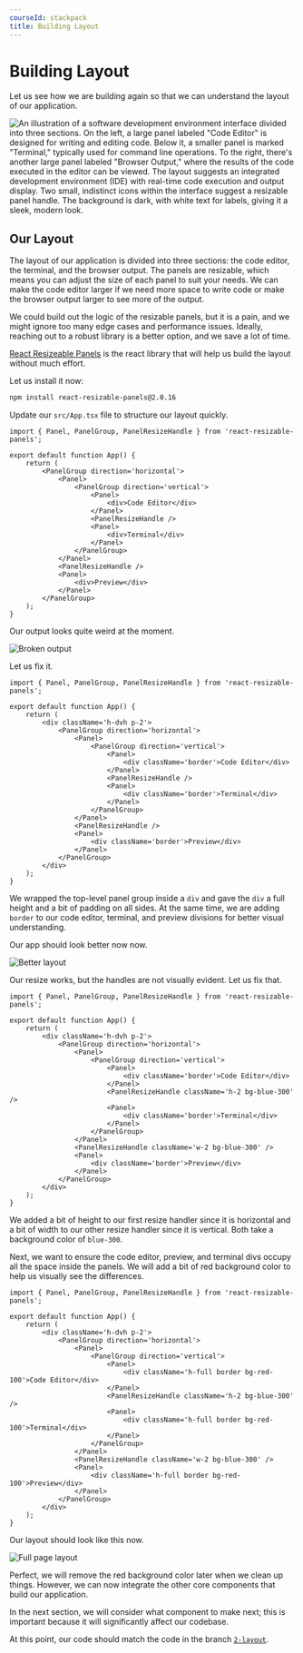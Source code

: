 ```yaml
---
courseId: stackpack
title: Building Layout
---
```



# Building Layout

Let us see how we are building again so that we can understand the layout of our application.

![An illustration of a software development environment interface divided into three sections. On the left, a large panel labeled "Code Editor" is designed for writing and editing code. Below it, a smaller panel is marked "Terminal," typically used for command line operations. To the right, there's another large panel labeled "Browser Output," where the results of the code executed in the editor can be viewed. The layout suggests an integrated development environment (IDE) with real-time code execution and output display. Two small, indistinct icons within the interface suggest a resizable panel handle. The background is dark, with white text for labels, giving it a sleek, modern look.](./assets/what-are-we-building.webp)

## Our Layout

The layout of our application is divided into three sections: the code editor, the terminal, and the browser output. The panels are resizable, which means you can adjust the size of each panel to suit your needs. We can make the code editor larger if we need more space to write code or make the browser output larger to see more of the output.

We could build out the logic of the resizable panels, but it is a pain, and we might ignore too many edge cases and performance issues. Ideally, reaching out to a robust library is a better option, and we save a lot of time.

[React Resizeable Panels](https://react-resizable-panels.vercel.app/) is the react library that will help us build the layout without much effort.

Let us install it now:

```sh frame="none" showLineNumbers=false
npm install react-resizable-panels@2.0.16
```

Update our `src/App.tsx` file to structure our layout quickly.

```tsx title="src/App.tsx" {1-23}
import { Panel, PanelGroup, PanelResizeHandle } from 'react-resizable-panels';

export default function App() {
	return (
		<PanelGroup direction='horizontal'>
			<Panel>
				<PanelGroup direction='vertical'>
					<Panel>
						<div>Code Editor</div>
					</Panel>
					<PanelResizeHandle />
					<Panel>
						<div>Terminal</div>
					</Panel>
				</PanelGroup>
			</Panel>
			<PanelResizeHandle />
			<Panel>
				<div>Preview</div>
			</Panel>
		</PanelGroup>
	);
}
```

Our output looks quite weird at the moment.

![Broken output](./assets/2-building-layout-1.webp)

Let us fix it.

```tsx title="src/App.tsx" {5, 10, 14, 20, 23}
import { Panel, PanelGroup, PanelResizeHandle } from 'react-resizable-panels';

export default function App() {
	return (
		<div className='h-dvh p-2'>
			<PanelGroup direction='horizontal'>
				<Panel>
					<PanelGroup direction='vertical'>
						<Panel>
							<div className='border'>Code Editor</div>
						</Panel>
						<PanelResizeHandle />
						<Panel>
							<div className='border'>Terminal</div>
						</Panel>
					</PanelGroup>
				</Panel>
				<PanelResizeHandle />
				<Panel>
					<div className='border'>Preview</div>
				</Panel>
			</PanelGroup>
		</div>
	);
}
```

We wrapped the top-level panel group inside a `div` and gave the `div` a full height and a bit of padding on all sides. At the same time, we are adding `border` to our code editor, terminal, and preview divisions for better visual understanding.

Our app should look better now now.

![Better layout](./assets/2-building-layout-2.webp)

Our resize works, but the handles are not visually evident. Let us fix that.

```tsx title="src/App.tsx" {12, 18}
import { Panel, PanelGroup, PanelResizeHandle } from 'react-resizable-panels';

export default function App() {
	return (
		<div className='h-dvh p-2'>
			<PanelGroup direction='horizontal'>
				<Panel>
					<PanelGroup direction='vertical'>
						<Panel>
							<div className='border'>Code Editor</div>
						</Panel>
						<PanelResizeHandle className='h-2 bg-blue-300' />
						<Panel>
							<div className='border'>Terminal</div>
						</Panel>
					</PanelGroup>
				</Panel>
				<PanelResizeHandle className='w-2 bg-blue-300' />
				<Panel>
					<div className='border'>Preview</div>
				</Panel>
			</PanelGroup>
		</div>
	);
}
```

We added a bit of height to our first resize handler since it is horizontal and a bit of width to our other resize handler since it is vertical. Both take a background color of `blue-300`.

Next, we want to ensure the code editor, preview, and terminal divs occupy all the space inside the panels. We will add a bit of red background color to help us visually see the differences.

```tsx title="src/App.tsx" {10, 14, 20}
import { Panel, PanelGroup, PanelResizeHandle } from 'react-resizable-panels';

export default function App() {
	return (
		<div className='h-dvh p-2'>
			<PanelGroup direction='horizontal'>
				<Panel>
					<PanelGroup direction='vertical'>
						<Panel>
							<div className='h-full border bg-red-100'>Code Editor</div>
						</Panel>
						<PanelResizeHandle className='h-2 bg-blue-300' />
						<Panel>
							<div className='h-full border bg-red-100'>Terminal</div>
						</Panel>
					</PanelGroup>
				</Panel>
				<PanelResizeHandle className='w-2 bg-blue-300' />
				<Panel>
					<div className='h-full border bg-red-100'>Preview</div>
				</Panel>
			</PanelGroup>
		</div>
	);
}
```

Our layout should look like this now.

![Full page layout](./assets/2-building-layout-3.webp)

Perfect, we will remove the red background color later when we clean up things. However, we can now integrate the other core components that build our application.

In the next section, we will consider what component to make next; this is important because it will significantly affect our codebase.

At this point, our code should match the code in the branch [`2-layout`](https://github.com/Frontend-Hire/stackpack-webcontainers-react-typescript/tree/2-layout).
